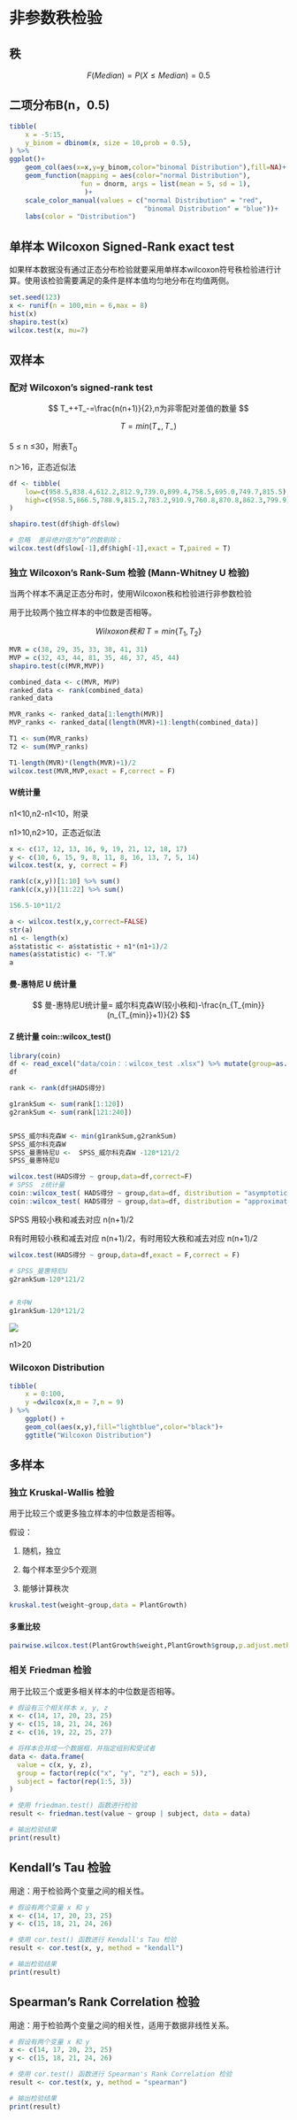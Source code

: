 # 非参数秩检验

## 秩

$$
F(Median)=P(X\le Median)=0.5
$$

## 二项分布B(n，0.5)

```r
tibble(
    x = -5:15,
    y_binom = dbinom(x, size = 10,prob = 0.5),
) %>% 
ggplot()+
    geom_col(aes(x=x,y=y_binom,color="binomal Distribution"),fill=NA)+
    geom_function(mapping = aes(color="normal Distribution"),
                  fun = dnorm, args = list(mean = 5, sd = 1),
                   )+
    scale_color_manual(values = c("normal Distribution" = "red",
                                  "binomal Distribution" = "blue"))+
    labs(color = "Distribution")
```

## 单样本 Wilcoxon Signed-Rank exact test

如果样本数据没有通过正态分布检验就要采用单样本wilcoxon符号秩检验进行计算。使用该检验需要满足的条件是样本值均匀地分布在均值两侧。

```r
set.seed(123)
x <- runif(n = 100,min = 6,max = 8)
hist(x)
shapiro.test(x)
wilcox.test(x, mu=7) 
```

## 双样本

### 配对 Wilcoxon's signed-rank test

$$
T_++T_-=\frac{n(n+1)}{2},n为非零配对差值的数量
$$

$$
T=min{(T_+,T_-)}
$$

5 ≤ n ≤30，附表T~0~

n＞16，正态近似法

```r

df <- tibble(
    low=c(958.5,838.4,612.2,812.9,739.0,899.4,758.5,695.0,749.7,815.5),
    high=c(958.5,866.5,788.9,815.2,783.2,910.9,760.8,870.8,862.3,799.9),
)

shapiro.test(df$high-df$low)

# 忽略  差异绝对值为“0”的数剔除；
wilcox.test(df$low[-1],df$high[-1],exact = T,paired = T)


```

### 独立 Wilcoxon's Rank-Sum 检验 (Mann-Whitney U 检验)

当两个样本不满足正态分布时，使用Wilcoxon秩和检验进行非参数检验

用于比较两个独立样本的中位数是否相等。

$$
Wilxoxon秩和\ T=min\{T_1,T_2\}
$$

```r
MVR = c(38, 29, 35, 33, 38, 41, 31)
MVP = c(32, 43, 44, 81, 35, 46, 37, 45, 44)
shapiro.test(c(MVR,MVP))

combined_data <- c(MVR, MVP)
ranked_data <- rank(combined_data)
ranked_data 

MVR_ranks <- ranked_data[1:length(MVR)]
MVP_ranks <- ranked_data[(length(MVR)+1):length(combined_data)]

T1 <- sum(MVR_ranks)
T2 <- sum(MVP_ranks)

T1-length(MVR)*(length(MVR)+1)/2
wilcox.test(MVR,MVP,exact = F,correct = F)
```

#### W统计量

n1\<10,n2-n1\<10，附录

n1\>10,n2\>10，正态近似法

```r
x <- c(17, 12, 13, 16, 9, 19, 21, 12, 18, 17)
y <- c(10, 6, 15, 9, 8, 11, 8, 16, 13, 7, 5, 14)
wilcox.test(x, y, correct = F)

rank(c(x,y))[1:10] %>% sum()
rank(c(x,y))[11:22] %>% sum()

156.5-10*11/2

a <- wilcox.test(x,y,correct=FALSE)
str(a) 
n1 <- length(x)
a$statistic <- a$statistic + n1*(n1+1)/2
names(a$statistic) <- "T.W"
a
```

#### 曼-惠特尼 U 统计量

$$
曼-惠特尼U统计量= 威尔科克森W(较小秩和)-\frac{n_{T_{min}}(n_{T_{min}}+1)}{2}
$$

#### Z 统计量 coin::wilcox_test()

```r
library(coin)
df <- read_excel("data/coin：：wilcox_test .xlsx") %>% mutate(group=as.factor(group))
df

rank <- rank(df$HADS得分)

g1rankSum <- sum(rank[1:120])
g2rankSum <- sum(rank[121:240])


SPSS_威尔科克森W <- min(g1rankSum,g2rankSum)
SPSS_威尔科克森W 
SPSS_曼惠特尼U <-  SPSS_威尔科克森W -120*121/2
SPSS_曼惠特尼U

wilcox.test(HADS得分 ~ group,data=df,correct=F)
# SPSS  z统计量
coin::wilcox_test( HADS得分 ~ group,data=df, distribution = "asymptotic") #   exact   asymptotic    approximate
coin::wilcox_test( HADS得分 ~ group,data=df, distribution = "approximate")
```

SPSS 用较小秩和减去对应 n(n+1)/2

R有时用较小秩和减去对应 n(n+1)/2，有时用较大秩和减去对应 n(n+1)/2

```r
wilcox.test(HADS得分 ~ group,data=df,exact = F,correct = F)

# SPSS_曼惠特尼U
g2rankSum-120*121/2


# R中W
g1rankSum-120*121/2
```

![](images/clipboard-4012880571.png)

n1\>20

### Wilcoxon Distribution

```r

tibble(
    x = 0:100,
    y =dwilcox(x,m = 7,n = 9)
) %>% 
    ggplot() +
    geom_col(aes(x,y),fill="lightblue",color="black")+
    ggtitle("Wilcoxon Distribution")
```

## 多样本

### 独立 Kruskal-Wallis 检验

用于比较三个或更多独立样本的中位数是否相等。

假设：

1.  随机，独立

2.  每个样本至少5个观测

3.  能够计算秩次

```r
kruskal.test(weight~group,data = PlantGrowth)
```

#### 多重比较

```r
pairwise.wilcox.test(PlantGrowth$weight,PlantGrowth$group,p.adjust.method = "fdr",exact=F)
```

### 相关 Friedman 检验

用于比较三个或更多相关样本的中位数是否相等。

```r
# 假设有三个相关样本 x, y, z
x <- c(14, 17, 20, 23, 25)
y <- c(15, 18, 21, 24, 26)
z <- c(16, 19, 22, 25, 27)

# 将样本合并成一个数据框，并指定组别和受试者
data <- data.frame(
  value = c(x, y, z),
  group = factor(rep(c("x", "y", "z"), each = 5)),
  subject = factor(rep(1:5, 3))
)

# 使用 friedman.test() 函数进行检验
result <- friedman.test(value ~ group | subject, data = data)

# 输出检验结果
print(result)

```

## Kendall's Tau 检验

用途：用于检验两个变量之间的相关性。

```r
# 假设有两个变量 x 和 y
x <- c(14, 17, 20, 23, 25)
y <- c(15, 18, 21, 24, 26)

# 使用 cor.test() 函数进行 Kendall's Tau 检验
result <- cor.test(x, y, method = "kendall")

# 输出检验结果
print(result)

```

## Spearman's Rank Correlation 检验

用途：用于检验两个变量之间的相关性，适用于数据非线性关系。

```r
# 假设有两个变量 x 和 y
x <- c(14, 17, 20, 23, 25)
y <- c(15, 18, 21, 24, 26)

# 使用 cor.test() 函数进行 Spearman's Rank Correlation 检验
result <- cor.test(x, y, method = "spearman")

# 输出检验结果
print(result)

```
